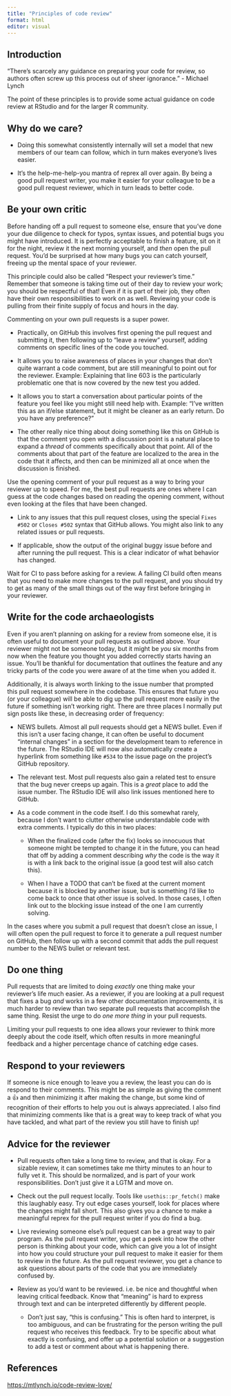 ```yaml
---
title: "Principles of code review"
format: html
editor: visual
---
```


## Introduction

"There's scarcely any guidance on preparing your code for review, so authors often screw up this process out of sheer ignorance." - Michael Lynch

The point of these principles is to provide some actual guidance on code review at RStudio and for the larger R community.

## Why do we care?

-   Doing this somewhat consistently internally will set a model that new members of our team can follow, which in turn makes everyone's lives easier.

-   It's the help-me-help-you mantra of reprex all over again.
    By being a good pull request writer, you make it easier for your colleague to be a good pull request reviewer, which in turn leads to better code.

## Be your own critic

Before handing off a pull request to someone else, ensure that you've done your due diligence to check for typos, syntax issues, and potential bugs you might have introduced.
It is perfectly acceptable to finish a feature, sit on it for the night, review it the next morning yourself, and *then* open the pull request.
You'd be surprised at how many bugs you can catch yourself, freeing up the mental space of your reviewer.

This principle could also be called "Respect your reviewer's time." Remember that someone is taking time out of their day to review your work; you should be respectful of that!
Even if it is part of their job, they often have their own responsibilities to work on as well.
Reviewing your code is pulling from their finite supply of focus and hours in the day.

Commenting on your own pull requests is a super power.

-   Practically, on GitHub this involves first opening the pull request and submitting it, then following up to "leave a review" yourself, adding comments on specific lines of the code you touched.

<!-- -->

-   It allows you to raise awareness of places in your changes that don't quite warrant a code comment, but are still meaningful to point out for the reviewer.
    Example: Explaining that line 603 is the particularly problematic one that is now covered by the new test you added.

-   It allows you to start a conversation about particular points of the feature you feel like you might still need help with.
    Example: "I've written this as an if/else statement, but it might be cleaner as an early return. Do you have any preference?"

-   The other really nice thing about doing something like this on GitHub is that the comment you open with a discussion point is a natural place to expand a *thread* of comments specifically about that point.
    All of the comments about that part of the feature are localized to the area in the code that it affects, and then can be minimized all at once when the discussion is finished.

Use the opening comment of your pull request as a way to bring your reviewer up to speed.
For me, the best pull requests are ones where I can guess at the code changes based on reading the opening comment, without even looking at the files that have been changed.

-   Link to any issues that this pull request closes, using the special `Fixes #502` or `Closes #502` syntax that GitHub allows.
    You might also link to any related issues or pull requests.

-   If applicable, show the output of the original buggy issue before and after running the pull request.
    This is a clear indicator of what behavior has changed.

Wait for CI to pass before asking for a review.
A failing CI build often means that you need to make more changes to the pull request, and you should try to get as many of the small things out of the way first before bringing in your reviewer.

## Write for the code archaeologists

Even if you aren't planning on asking for a review from someone else, it is often useful to document your pull requests as outlined above.
Your reviewer might not be someone today, but it might be *you* six months from now when the feature you thought you added correctly starts having an issue.
You'll be thankful for documentation that outlines the feature and any tricky parts of the code you were aware of at the time when you added it.

Additionally, it is always worth linking to the issue number that prompted this pull request somewhere in the codebase.
This ensures that future you (or your colleague) will be able to dig up the pull request more easily in the future if something isn't working right.
There are three places I normally put sign posts like these, in decreasing order of frequency:

-   NEWS bullets.
    Almost all pull requests should get a NEWS bullet.
    Even if this isn't a user facing change, it can often be useful to document "internal changes" in a section for the development team to reference in the future.
    The RStudio IDE will now also automatically create a hyperlink from something like `#534` to the issue page on the project's GitHub repository.

-   The relevant test.
    Most pull requests also gain a related test to ensure that the bug never creeps up again.
    This is a *great* place to add the issue number.
    The RStudio IDE will also link issues mentioned here to GitHub.

-   As a code comment in the code itself.
    I do this somewhat rarely, because I don't want to clutter otherwise understandable code with extra comments.
    I typically do this in two places:

    -   When the finalized code (after the fix) looks so innocuous that someone might be tempted to change it in the future, you can head that off by adding a comment describing *why* the code is the way it is with a link back to the original issue (a good test will also catch this).

    -   When I have a TODO that can't be fixed at the current moment because it is blocked by another issue, but is something I'd like to come back to once that other issue is solved.
        In those cases, I often link out to the blocking issue instead of the one I am currently solving.

In the cases where you submit a pull request that doesn't close an issue, I will often open the pull request to force it to generate a pull request number on GitHub, then follow up with a second commit that adds the pull request number to the NEWS bullet or relevant test.

## Do one thing

Pull requests that are limited to doing *exactly* one thing make your reviewer's life much easier.
As a reviewer, if you are looking at a pull request that fixes a bug *and* works in a few other documentation improvements, it is much harder to review than two separate pull requests that accomplish the same thing.
Resist the urge to do *one more thing* in your pull requests.

Limiting your pull requests to one idea allows your reviewer to think more deeply about the code itself, which often results in more meaningful feedback and a higher percentage chance of catching edge cases.

## Respond to your reviewers

If someone is nice enough to leave you a review, the least you can do is respond to their comments.
This might be as simple as giving the comment a 👍 and then minimizing it after making the change, but some kind of recognition of their efforts to help you out is always appreciated.
I also find that minimizing comments like that is a great way to keep track of what you have tackled, and what part of the review you still have to finish up!

## Advice for the reviewer

-   Pull requests often take a long time to review, and that is okay.
    For a sizable review, it can sometimes take me thirty minutes to an hour to fully vet it.
    This should be normalized, and is part of your work responsibilities.
    Don't just give it a LGTM and move on.

-   Check out the pull request locally.
    Tools like `usethis::pr_fetch()` make this laughably easy.
    Try out edge cases yourself, look for places where the changes might fall short.
    This also gives you a chance to make a meaningful reprex for the pull request writer if you do find a bug.

-   Live reviewing someone else's pull request can be a great way to pair program.
    As the pull request writer, you get a peek into how the other person is thinking about your code, which can give you a lot of insight into how you could structure your pull request to make it easier for them to review in the future.
    As the pull request reviewer, you get a chance to ask questions about parts of the code that you are immediately confused by.

-   Review as you'd want to be reviewed.
    i.e. be nice and thoughtful when leaving critical feedback.
    Know that "meaning" is hard to express through text and can be interpreted differently by different people.

    -   Don't just say, "this is confusing." This is often hard to interpret, is too ambiguous, and can be frustrating for the person writing the pull request who receives this feedback. Try to be specific about what exactly is confusing, and offer up a potential solution or a suggestion to add a test or comment about what is happening there.

## References

<https://mtlynch.io/code-review-love/>
